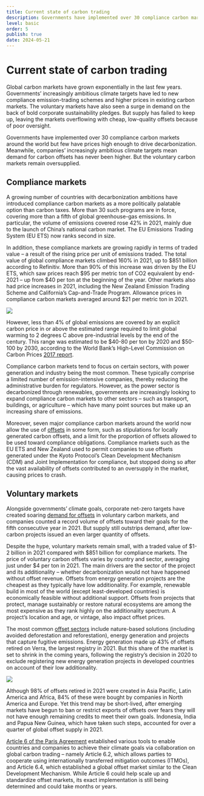 ```yaml
---
title: Current state of carbon trading
description: Governments have implemented over 30 compliance carbon markets around the world but few have prices high enough to drive decarbonization. Companies’ increasingly ambitious climate targets mean demand for carbon offsets has never been higher. But the voluntary carbon markets remain oversupplied.
level: basic
order: 5
publish: true
date: 2024-05-21
---
```


# Current state of carbon trading

Global carbon markets have grown exponentially in the last few years. Governments’ increasingly ambitious climate targets have led to new compliance emission-trading schemes and higher prices in existing carbon markets. The voluntary markets have also seen a surge in demand on the back of bold corporate sustainability pledges. But supply has failed to keep up, leaving the markets overflowing with cheap, low-quality offsets because of poor oversight.

<KeyMessage>
  Governments have implemented over 30 compliance carbon markets around the
  world but few have prices high enough to drive decarbonization. Meanwhile,
  companies’ increasingly ambitious climate targets mean demand for carbon
  offsets has never been higher. But the voluntary carbon markets remain
  oversupplied.
</KeyMessage>

## Compliance markets

A growing number of countries with decarbonization ambitions have introduced compliance carbon markets as a more politically palatable option than carbon taxes. More than 30 such programs are in force, covering more than a fifth of global greenhouse-gas emissions. In particular, the volume of emissions covered rose 42% in 2021, mainly due to the launch of China’s national carbon market. The EU Emissions Trading System (EU ETS) now ranks second in size.

In addition, these compliance markets are growing rapidly in terms of traded value – a result of the rising price per unit of emissions traded. The total value of global compliance markets climbed 160% in 2021, up to $851 billion according to Refinitiv. More than 90% of this increase was driven by the EU ETS, which saw prices reach $95 per metric ton of CO2 equivalent by end-2021 – up from $40 per ton at the beginning of the year. Other markets also had price increases in 2021, including the New Zealand Emission Trading Scheme and California’s Cap-and-Trade Program. Allowance prices in compliance carbon markets averaged around $21 per metric ton in 2021.

<Image src="current-status-1.png" ratio={0} />

However, less than 4% of global emissions are covered by an explicit carbon price in or above the estimated range required to limit global warming to 2 degrees C above pre-industrial levels by the end of the century. This range was estimated to be $40-80 per ton by 2020 and $50-100 by 2030, according to the World Bank’s High-Level Commission on Carbon Prices [2017 report](https://www.carbonpricingleadership.org/report-of-the-highlevel-commission-on-carbon-prices).

Compliance carbon markets tend to focus on certain sectors, with power generation and industry being the most common. These typically comprise a limited number of emission-intensive companies, thereby reducing the administrative burden for regulators. However, as the power sector is decarbonized through renewables, governments are increasingly looking to expand compliance carbon markets to other sectors – such as transport, buildings, or agriculture – which have many point sources but make up an increasing share of emissions.

Moreover, seven major compliance carbon markets around the world now allow the use of [offsets](/factsheets/offsets-in-compliance-programs) in some form, such as stipulations for locally generated carbon offsets, and a limit for the proportion of offsets allowed to be used toward compliance obligations. Compliance markets such as the EU ETS and New Zealand used to permit companies to use offsets generated under the Kyoto Protocol’s Clean Development Mechanism (CDM) and Joint Implementation for compliance, but stopped doing so after the vast availability of offsets contributed to an oversupply in the market, causing prices to crash.

## Voluntary markets

Alongside governments’ climate goals, corporate net-zero targets have created soaring [demand for offsets](factsheets/voluntary-offset-demand) in voluntary carbon markets, and companies counted a record volume of offsets toward their goals for the fifth consecutive year in 2021. But supply still outstrips demand, after low-carbon projects issued an even larger quantity of offsets.

Despite the hype, voluntary markets remain small, with a traded value of $1-2 billion in 2021 compared with $851 billion for compliance markets. The price of voluntary carbon offsets varies by country and sector, averaging just under $4 per ton in 2021. The main drivers are the sector of the project and its additionality – whether decarbonization would not have happened without offset revenue. Offsets from energy generation projects are the cheapest as they typically have low additionality. For example, renewable build in most of the world (except least-developed countries) is economically feasible without additional support. Offsets from projects that protect, manage sustainably or restore natural ecosystems are among the most expensive as they rank highly on the additionality spectrum. A project’s location and age, or vintage, also impact offset prices.

The most common [offset sectors](/factsheets/voluntary-offset-supply) include nature-based solutions (including avoided deforestation and reforestation), energy generation and projects that capture fugitive emissions. Energy generation made up 43% of offsets retired on Verra, the largest registry in 2021. But this share of the market is set to shrink in the coming years, following the registry’s decision in 2020 to exclude registering new energy generation projects in developed countries on account of their low additionality.

<Image src="current-status-2.png" ratio={0} />

Although 98% of offsets retired in 2021 were created in Asia Pacific, Latin America and Africa, 84% of these were bought by companies in North America and Europe. Yet this trend may be short-lived, after emerging markets have begun to ban or restrict exports of offsets over fears they will not have enough remaining credits to meet their own goals. Indonesia, India and Papua New Guinea, which have taken such steps, accounted for over a quarter of global offset supply in 2021.

[Article 6 of the Paris Agreement](factsheets/article-6) established various tools to enable countries and companies to achieve their climate goals via collaboration on global carbon trading – namely Article 6.2, which allows parties to cooperate using internationally transferred mitigation outcomes (ITMOs), and Article 6.4, which established a global offset market similar to the Clean Development Mechanism. While Article 6 could help scale up and standardize offset markets, its exact implementation is still being determined and could take months or years.

